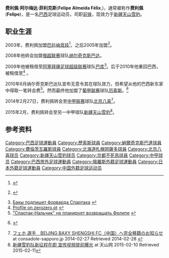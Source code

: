 {{Infobox football biography
| name          = 费利佩<br>Felipe
| image              
| fullname            = Felipe Almeida Félix Kvachantiradze
| birth_date         = {{birth date and age|1985|4|20}}         
| birth_place         = [[巴西联邦共和国|巴西]][[圣保罗州|圣保罗州]][[伊塔尼亚恩|伊塔尼亚恩]]
| height              = {{height|meter=1.97}}
| currentclub         = [[新疆天山雪豹足球俱乐部|新疆天山雪豹]]
| clubnumber          = --
| position            = [[前锋|前锋]]
| youthyears1 =           | youthclubs1 = [[圣保罗足球会|圣保罗]] 
| youthyears2 =           | youthclubs2 = [[科林蒂安保利斯塔体育会|科林蒂安]] 
| youthyears3 =           | youthclubs3 = [[葡萄牙人竞技俱乐部|葡萄牙人]] 
| youthyears4 =           | youthclubs4 = [[克里希乌马竞技俱乐部|克里希乌马]]
| youthyears5 = 2003–2004 | youthclubs5 = [[巴拉纳竞技|巴拉纳竞技]]
| years1 = 2005      | clubs1 = {{tsl|en|Os Nazarenos||拿撒勒}}                                  | caps1 =     | goals1 = 
| years2 = 2005      | clubs2 = [[潘皮略萨足球俱乐部|潘皮略萨]]                                    | caps2 =     | goals2 = 
| years3 = 2005–2006 | clubs3 = {{tsl|en|S.C.U. Torreense||托伦斯}}                    | caps3 =     | goals3 = 
| years4 = 2007      | clubs4 = {{tsl|en|Odivelas F.C.||奥迪维拉斯}}                        | caps4 =     | goals4 = 
| years5 = 2008–2010 | clubs5 = [[纳尔奇克斯巴达足球俱乐部|纳尔奇克斯巴达]]           | caps5 =  19 | goals9 = 0
| years6 = 2009      | clubs6 = → [[巴庫足球會|巴库]] (租借)                         | caps6 =   5 | goals6 = 4
| years7 = 2010      | clubs7 = → {{tsl|en|Rio Branco Esporte Clube||白溪}} (租借)  | caps7 =   4 | goals7 = 0
| years8 = 2010–2011 | clubs8 = [[历索斯体育俱乐部|历索斯]]                            | caps8 =  20 | goals8 = 18
| years9 = 2011      | clubs9 = [[费伦茨瓦罗斯TC|费伦茨瓦罗斯TC]]                   | caps9 =   6 | goals9 = 1
| years10 = 2012     | clubs10 = {{tsl|en|Associação Atlética Caldense||卡尔登斯}}        | caps10 =  7 | goals10 = 0
| years11 = 2013     | clubs11 = {{tsl|en|Grêmio Esportivo Novorizontino||诺沃里佐迪诺}} | caps11 =  9 | goals11 = 4
| years12 = 2013    | clubs12 = [[札幌冈萨多|札幌北海道人]]                            | caps12 = 15 | goals12 = 4
| years13 = 2014    | clubs13 = [[北京八喜联合竞技足球俱乐部|北京八喜]]             | caps13 = 22 | goals13 = 13
| years14 = 2015— | clubs14 = [[新疆天山雪豹足球俱乐部|新疆天山雪豹]] | caps14 = 0 | goals14 = 0
| pcupdate = 2015年2月11日
}}

'''费利佩·阿尔梅达·菲利克斯'''('''Felipe Almeida Félix''',{{bd|1985年|4月20日|||Félix, Felipe}})，通常被称作'''费利佩'''('''Felipe''')，是一名[[巴西|巴西]]足球运动员，司职[[前锋|前锋]]，现效力于[[新疆天山雪豹|新疆天山雪豹]]。

==职业生涯==


2003年，费利佩加盟[[巴拉纳竞技|巴拉纳竞技]]<ref name="atleticoparanaense">{{cite web|title=Conheça os jogadores do Atlético na Sesqui|url=http://www.furacao.com/materia.php?cod=6218|accessdate=2008-10-10|date=2003-10-05|publisher=Furacão.com|archive-url=https://web.archive.org/web/20090726023046/http://www.furacao.com/materia.php?cod=6218|archive-date=2009-07-26|dead-url=yes}} {{pt icon}}</ref>，之后2005年加盟{{tsl|en|Os Nazarenos||拿撒勒}}<ref name="cbf">{{cite web|title =Felipe Almeida Félix|url=http://200.159.15.35/registro/registro.aspx?s=155529|accessdate=2008-10-10|date=2005-01-26|publisher=[[Brazilian_Football_Confederation|Brazilian Football Confederation]]}} {{Dead link|date=October 2010|bot=H3llBot}} {{pt icon}}</ref>。

2008年他转会加盟[[俄罗斯足球超级联赛|俄超联赛]]球队[[纳尔奇克斯巴达足球俱乐部|纳尔奇克斯巴达]]。

2009年他被租借至[[阿塞拜疆足球超级联赛|阿塞拜疆足球超级联赛]]球队[[巴庫足球會|巴库]]<ref>[http://azerisport.com/articles.php?item_id=20090707111936223&sec_id=2 Бакы подпишет форварда Спартака] {{Wayback|url=http://azerisport.com/articles.php?item_id=20090707111936223&sec_id=2 |date=20110707202537 }} {{Ru icon}}</ref>。后于2010年他重回巴西，被租借至{{tsl|en|Rio Branco Esporte Clube||白溪}}<ref>[http://www.footballzz.co.uk/player/felipe_felix/current/profile/0/default/61172 Profile on zerozero.pt]{{dead link|date=2018年4月 |bot=InternetArchiveBot |fix-attempted=yes }} {{pt icon}}</ref>
。

2010年6月纳尔奇克斯巴达队宣布无意令其在球队效力，但希望从他的巴西新东家中得取一笔转会费<ref>[http://www.championat.ru/football/news-510740.html "Спартак-Нальчик" не планирует возвращать Фелипе] {{Wayback|url=http://www.championat.ru/football/news-510740.html |date=20100606004411 }} {{ru icon}}</ref>。然而最终他加盟了[[葡萄牙足球甲级联赛|葡甲联赛]]球队[[历索斯体育俱乐部|历索斯]]。<ref>{{cite web|url=http://www.record.xl.pt/Futebol/Nacional/liga_honra/leixoes/interior.aspx?content_id=459059|title=Félix: "Como brasileiro sei gingar"|date=25 August 2010|publisher=Record|accessdate=25 August 2010|deadurl=yes|archiveurl=https://web.archive.org/web/20100826080811/http://www.record.xl.pt/Futebol/Nacional/liga_honra/leixoes/interior.aspx?content_id=459059|archivedate=2010-08-26}} {{pt icon}}</ref>

2014年2月27日，费利佩转会至[[中甲联赛|中甲联赛]]球队[[北京八喜|北京八喜]]<ref>[http://www.consadole-sapporo.jp/news/2014/02/016231.html フェホ 選手　BEIJING BAXY SHENGSHI FC（中国）へ完全移籍のお知らせ] {{Wayback|url=http://www.consadole-sapporo.jp/news/2014/02/016231.html |date=20140303230701 }} at consadole-sapporo.jp 2014-02-27 Retrieved 2014-02-28 {{jp icon}}</ref>。

2015年2月，费利佩转会至另一中甲球队[[新疆天山雪豹|新疆天山雪豹]]<ref>[http://news.ts.cn/content/2015-02/10/content_11006002_all.htm 新疆雪豹队新征程在即 宣传视频提前曝光] {{Wayback|url=http://news.ts.cn/content/2015-02/10/content_11006002_all.htm |date=20150210090847 }} at 天山网 2015-02-10 Retrieved 2015-02-11</ref>。

==参考资料==
{{reflist}}

{{模板:2014年中甲分类名单八喜}}
{{2015年中甲分类名单新疆}}

{{DEFAULTSORT:Felix, Felipe}}
[[Category:巴西足球運動員|Category:巴西足球運動員]]
[[Category:歷索斯球員|Category:歷索斯球員]]
[[Category:納爾奇克斯巴達球員|Category:納爾奇克斯巴達球員]]
[[Category:費倫茨瓦羅斯球員|Category:費倫茨瓦羅斯球員]]
[[Category:北海道札幌岡薩多球員|Category:北海道札幌岡薩多球員]]
[[Category:北京八喜球员|Category:北京八喜球员]]
[[Category:新疆天山雪豹球员|Category:新疆天山雪豹球员]]
[[Category:京都不死鳥球員|Category:京都不死鳥球員]]
[[Category:中甲球员|Category:中甲球员]]
[[Category:巴西旅外足球運動員|Category:巴西旅外足球運動員]]
[[Category:俄羅斯外籍足球運動員|Category:俄羅斯外籍足球運動員]]
[[Category:日本外籍足球運動員|Category:日本外籍足球運動員]]
[[Category:中国外籍足球运动员|Category:中国外籍足球运动员]]